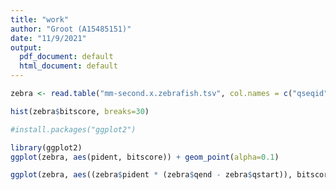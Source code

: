 ```yaml
---
title: "work"
author: "Groot (A15485151)"
date: "11/9/2021"
output:
  pdf_document: default
  html_document: default
---
```


```r
zebra <- read.table("mm-second.x.zebrafish.tsv", col.names = c("qseqid", "sseqid", "pident", "length", "mismatch", "gapopen", "qstart", "qend", "sstart", "send", "evalue", "bitscore"))
```
```r
hist(zebra$bitscore, breaks=30)
```
```r
#install.packages("ggplot2")
```

```r
library(ggplot2)
ggplot(zebra, aes(pident, bitscore)) + geom_point(alpha=0.1) 
```

```r
ggplot(zebra, aes((zebra$pident * (zebra$qend - zebra$qstart)), bitscore)) + geom_point(alpha=0.1) + geom_smooth()

```




